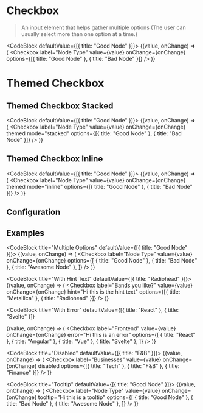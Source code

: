 
# Checkbox

> An input element that helps gather multiple options (The user can usually select more than one option at a time.)

<CodeBlock defaultValue={[{ title: "Good Node" }]}>
  {(value, onChange) => (
    <Checkbox
      label="Node Type"
      value={value}
      onChange={onChange}
      options={[{ title: "Good Node" }, { title: "Bad Node" }]}
    />
  )}
</CodeBlock>

# Themed Checkbox

## Themed Checkbox Stacked

<CodeBlock defaultValue={[{ title: "Good Node" }]}>
  {(value, onChange) => (
    <Checkbox
      label="Node Type"
      value={value}
      onChange={onChange}
      themed
      mode="stacked"
      options={[{ title: "Good Node" }, { title: "Bad Node" }]}
    />
  )}
</CodeBlock>

## Themed Checkbox Inline

<CodeBlock defaultValue={[{ title: "Good Node" }]}>
  {(value, onChange) => (
    <Checkbox
      label="Node Type"
      value={value}
      onChange={onChange}
      themed
      mode="inline"
      options={[{ title: "Good Node" }, { title: "Bad Node" }]}
    />
  )}
</CodeBlock>

## Configuration

<ConfigBlock of={Checkbox} />

## Examples

<CodeBlock title="Multiple Options" defaultValue={[{ title: "Good Node" }]}>
  {(value, onChange) => (
    <Checkbox
      label="Node Type"
      value={value}
      onChange={onChange}
      options={[
        { title: "Good Node" },
        { title: "Bad Node" },
        { title: "Awesome Node" },
      ]}
    />
  )}
</CodeBlock>

<CodeBlock title="With Hint Text" defaultValue={[{ title: "Radiohead" }]}>
  {(value, onChange) => (
    <Checkbox
      label="Bands you like?"
      value={value}
      onChange={onChange}
      hint="Hi this is the hint text"
      options={[{ title: "Metallica" }, { title: "Radiohead" }]}
    />
  )}
</CodeBlock>

<CodeBlock
  title="With Error"
  defaultValue={[{ title: "React" }, { title: "Svelte" }]}
>
  {(value, onChange) => (
    <Checkbox
      label="Frontend"
      value={value}
      onChange={onChange}
      error="Hi this is an error"
      options={[
        { title: "React" },
        { title: "Angular" },
        { title: "Vue" },
        { title: "Svelte" },
      ]}
    />
  )}
</CodeBlock>

<CodeBlock title="Disabled" defaultValue={[{ title: "F&B" }]}>
  {(value, onChange) => (
    <Checkbox
      label="Businesses"
      value={value}
      onChange={onChange}
      disabled
      options={[{ title: "Tech" }, { title: "F&B" }, { title: "Finance" }]}
    />
  )}
</CodeBlock>

<CodeBlock title="Tooltip" defaultValue={[{ title: "Good Node" }]}>
  {(value, onChange) => (
    <Checkbox
      label="Node Type"
      value={value}
      onChange={onChange}
      tooltip="Hi this is a tooltip"
      options={[
        { title: "Good Node" },
        { title: "Bad Node" },
        { title: "Awesome Node" },
      ]}
    />
  )}
</CodeBlock>

